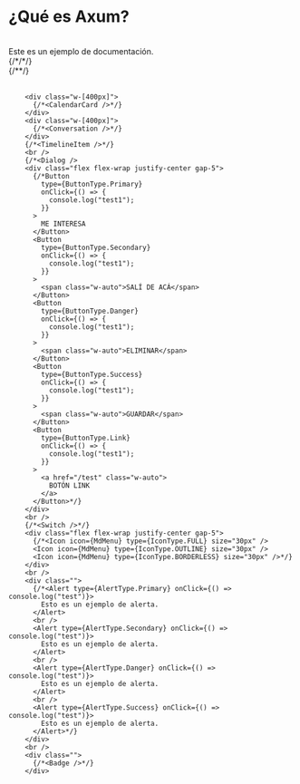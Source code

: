 <div class={"flex flex-1 flex-col p-4 md:p-9"}>
        <h1
          class={
            "text-4xl font-semibold text-primary-100 drop-shadow-title-primary"
          }
        >
          ¿Qué es Axum?
        </h1>
        <br />
        <span class={`font-secondary text-lg text-primary-300`}>
          Este es un ejemplo de documentación.
        </span>
        <br />
        <div class="">
          {/*<ProfileHead />/*/}
        </div>
        <div class="w-[400px]">
          {/*<CardCarousel />*/}
        </div>
        <br />

        <div class="w-[400px]">
          {/*<CalendarCard />*/}
        </div>
        <div class="w-[400px]">
          {/*<Conversation />*/}
        </div>
        {/*<TimelineItem />*/}
        <br />
        {/*<Dialog />
        <div class="flex flex-wrap justify-center gap-5">
          {/*Button
            type={ButtonType.Primary}
            onClick={() => {
              console.log("test1");
            }}
          >
            ME INTERESA
          </Button>
          <Button
            type={ButtonType.Secondary}
            onClick={() => {
              console.log("test1");
            }}
          >
            <span class="w-auto">SALÍ DE ACÁ</span>
          </Button>
          <Button
            type={ButtonType.Danger}
            onClick={() => {
              console.log("test1");
            }}
          >
            <span class="w-auto">ELIMINAR</span>
          </Button>
          <Button
            type={ButtonType.Success}
            onClick={() => {
              console.log("test1");
            }}
          >
            <span class="w-auto">GUARDAR</span>
          </Button>
          <Button
            type={ButtonType.Link}
            onClick={() => {
              console.log("test1");
            }}
          >
            <a href="/test" class="w-auto">
              BOTÓN LINK
            </a>
          </Button>*/}
        </div>
        <br />
        {/*<Switch />*/}
        <div class="flex flex-wrap justify-center gap-5">
          {/*<Icon icon={MdMenu} type={IconType.FULL} size="30px" />
          <Icon icon={MdMenu} type={IconType.OUTLINE} size="30px" />
          <Icon icon={MdMenu} type={IconType.BORDERLESS} size="30px" />*/}
        </div>
        <br />
        <div class="">
          {/*<Alert type={AlertType.Primary} onClick={() => console.log("test")}>
            Esto es un ejemplo de alerta.
          </Alert>
          <br />
          <Alert type={AlertType.Secondary} onClick={() => console.log("test")}>
            Esto es un ejemplo de alerta.
          </Alert>
          <br />
          <Alert type={AlertType.Danger} onClick={() => console.log("test")}>
            Esto es un ejemplo de alerta.
          </Alert>
          <br />
          <Alert type={AlertType.Success} onClick={() => console.log("test")}>
            Esto es un ejemplo de alerta.
          </Alert>*/}
        </div>
        <br />
        <div class="">
          {/*<Badge />*/}
        </div>
